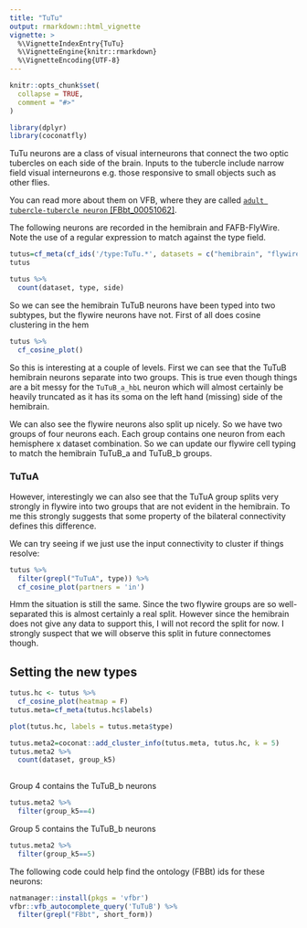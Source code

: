 ```yaml
---
title: "TuTu"
output: rmarkdown::html_vignette
vignette: >
  %\VignetteIndexEntry{TuTu}
  %\VignetteEngine{knitr::rmarkdown}
  %\VignetteEncoding{UTF-8}
---
```


```r
knitr::opts_chunk$set(
  collapse = TRUE,
  comment = "#>"
)
```

```r
library(dplyr)
library(coconatfly)
```

TuTu neurons are a class of visual interneurons that connect the two optic tubercles
on each side of the brain. Inputs to the tubercle include narrow field visual 
interneurons e.g. those responsive to small objects such as other flies.

You can read more about them on VFB, where they are called [`adult tubercle-tubercle neuron` [FBbt_00051062]](https://v2.virtualflybrain.org/org.geppetto.frontend/geppetto?id=FBbt_00051062&i=VFB_00101567,VFB_jrchk7cz).

The following neurons are recorded in the hemibrain and FAFB-FlyWire. Note the use of a regular expression to match against the type field.

```r
tutus=cf_meta(cf_ids('/type:TuTu.*', datasets = c("hemibrain", "flywire")))
tutus
```

```r
tutus %>% 
  count(dataset, type, side)
```
So we can see the hemibrain TuTuB neurons have been typed into two subtypes, but the flywire neurons have not. First of all does
cosine clustering in the hem

```r
tutus %>% 
  cf_cosine_plot()
```

So this is interesting at a couple of levels. First we can see that the TuTuB
hemibrain neurons separate into two groups. This is true even though things are
a bit messy for the
`TuTuB_a_hbL` neuron which will almost certainly be heavily truncated as it has 
its soma on the left hand (missing) side of the hemibrain.

We can also see the flywire neurons also split up nicely. So we have two groups
of four neurons each. Each group contains one neuron from each hemisphere x dataset combination. So we can update our flywire cell typing to match the hemibrain
TuTuB_a and TuTuB_b groups.


### TuTuA

However, interestingly we can also see that the TuTuA group splits very strongly
in flywire into two groups that are not evident in the hemibrain. To me this
strongly suggests that some property of the bilateral connectivity defines this
difference. 

We can try seeing if we just use the input connectivity to cluster if things
resolve:

```r
tutus %>% 
  filter(grepl("TuTuA", type)) %>% 
  cf_cosine_plot(partners = 'in')
```

Hmm the situation is still the same. Since the two flywire groups are so well-separated
this is almost certainly a real split. However since the hemibrain does not give
any data to support this, I will not record the split for now. I strongly suspect that
we will observe this split in future connectomes though.

## Setting the new types

```r
tutus.hc <- tutus %>% 
  cf_cosine_plot(heatmap = F)
tutus.meta=cf_meta(tutus.hc$labels)

plot(tutus.hc, labels = tutus.meta$type)
```

```r
tutus.meta2=coconat::add_cluster_info(tutus.meta, tutus.hc, k = 5)
tutus.meta2 %>% 
  count(dataset, group_k5)
  
```
Group 4 contains the TuTuB_b neurons
```r
tutus.meta2 %>% 
  filter(group_k5==4)
```
Group 5 contains the TuTuB_b neurons

```r
tutus.meta2 %>% 
  filter(group_k5==5)
```


The following code could help find the ontology (FBBt) ids for these
neurons:
```r
natmanager::install(pkgs = 'vfbr')
vfbr::vfb_autocomplete_query('TuTuB') %>% 
  filter(grepl("FBbt", short_form))
```

